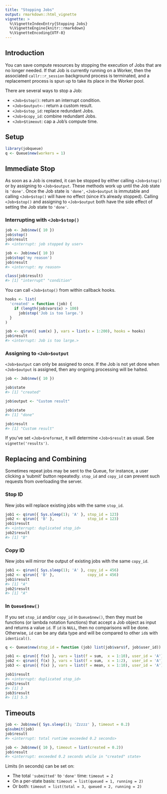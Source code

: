 ```yaml
---
title: "Stopping Jobs"
output: rmarkdown::html_vignette
vignette: >
  %\VignetteIndexEntry{Stopping Jobs}
  %\VignetteEngine{knitr::rmarkdown}
  %\VignetteEncoding{UTF-8}
---
```


## Introduction

You can save compute resources by stopping the execution of Jobs that are no longer needed. If that Job is currently running on a Worker, then the associated `callr::r_session` background process is terminated, and a replacement process is spun up to take its place in the Worker pool.

There are several ways to stop a Job:

* `<Job>$stop()`: return an interrupt condition.
* `<Job>$output<-`: return a custom result.
* `<Job>$stop_id`: replace redundant Jobs.
* `<Job>$copy_id`: combine redundant Jobs.
* `<Job>$timeout`: cap a Job's compute time.


## Setup

```r
library(jobqueue)
q <- Queue$new(workers = 1)
```


## Immediate Stop

As soon as a Job is created, it can be stopped by either calling `<Job>$stop()` or 
by assigning to `<Job>$output`. These methods work up until the Job state is `'done'`. 
Once the Job state is `'done'`, `<Job>$output` is immutable and calling `<Job>$stop()` 
will have no effect (since it's already stopped). Calling `<Job>$stop()` and assigning 
to `<Job>$output` both have the side effect of setting the Job state to `'done'`.


### Interrupting with `<Job>$stop()`

```r
job <- Job$new({ 10 })
job$stop()
job$result
#> <interrupt: job stopped by user>

job <- Job$new({ 10 })
job$stop('my reason')
job$result
#> <interrupt: my reason>

class(job$result)
#> [1] "interrupt" "condition"
```

You can call `<Job>$stop()` from within callback hooks.

```r
hooks <- list(
  'created' = function (job) {
    if (length(job$vars$x) > 100)
      job$stop('Job is too large.')
  }
)

job <- q$run({ sum(x) }, vars = list(x = 1:200), hooks = hooks)
job$result
#> <interrupt: Job is too large.>
```


### Assigning to `<Job>$output`

`<Job>$output` can only be assigned to once. If the Job is not yet done when 
`<Job>$output` is assigned, then any ongoing processing will be halted.

```r
job <- Job$new({ 10 })

job$state
#> [1] "created"

job$output <- "Custom result"

job$state
#> [1] "done"

job$result
#> [1] "Custom result"
```

If you've set `<Job>$reformat`, it will determine `<Job>$result` as usual.
See `vignette('results')`.


## Replacing and Combining

Sometimes repeat jobs may be sent to the Queue, for instance, a user clicking a 
'submit' button repeatedly. `stop_id` and `copy_id` can prevent such requests from 
overloading the server.


### Stop ID

New jobs will replace existing jobs with the same `stop_id`.

```r
job1 <- q$run({ Sys.sleep(1); 'A' }, stop_id = 123)
job2 <- q$run({ 'B' },               stop_id = 123)
job1$result
#> <interrupt: duplicated stop_id>
job2$result
#> [1] "B"
```

### Copy ID

New jobs will mirror the output of existing jobs with the same `copy_id`.

```r
job1 <- q$run({ Sys.sleep(1); 'A' }, copy_id = 456)
job2 <- q$run({ 'B' },               copy_id = 456)
job1$result
#> [1] "A"
job2$result
#> [1] "A"
```

### In `Queue$new()`

If you set `stop_id` and/or `copy_id` in `Queue$new()`, then they must be functions 
(or lambda notation functions) that accept a Job object as input and returns a value 
`id`. If `id` is `NULL`, then no comparisons will be done. Otherwise, `id` can be any
data type and will be compared to other `id`s with `identical()`.

```r
q <- Queue$new(stop_id = function (job) list(job$vars$f, job$user_id))

job1 <- q$run({ f(x) }, vars = list(f = sum,  x = 1:10), user_id = 'A')
job2 <- q$run({ f(x) }, vars = list(f = sum,  x = 1:2),  user_id = 'A')
job3 <- q$run({ f(x) }, vars = list(f = mean, x = 1:10), user_id = 'A')

job1$result
#> <interrupt: duplicated stop_id>
job2$result
#> [1] 3
job3$result
#> [1] 5.5
```



## Timeouts

```r
job <- Job$new({ Sys.sleep(1); 'Zzzzz' }, timeout = 0.2)
q$submit(job)
job$result
#> <interrupt: total runtime exceeded 0.2 seconds>

job <- Job$new({ 10 }, timeout = list(created = 0.2))
job$result
#> <interrupt: exceeded 0.2 seconds while in "created" state>
```

Limits (in seconds) can be set on:

* The total `'submitted'` to `'done'` time: `timeout = 2`
* On a per-state basis: `timeout = list(queued = 1, running = 2)`
* Or both: `timeout = list(total = 3, queued = 2, running = 2)`
